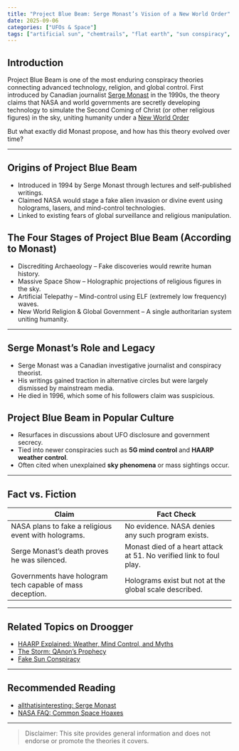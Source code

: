 ```yaml
---
title: "Project Blue Beam: Serge Monast’s Vision of a New World Order"
date: 2025-09-06
categories: ["UFOs & Space"]
tags: ["artificial sun", "chemtrails", "flat earth", "sun conspiracy", "UFO sightings"]
---
```



## Introduction

Project Blue Beam is one of the most enduring conspiracy theories connecting advanced technology, religion, and global control. First introduced by Canadian journalist [Serge Monast](https://www.warwicks.com/book/9798875840876) in the 1990s, the theory claims that NASA and world governments are secretly developing technology to simulate the Second Coming of Christ (or other religious figures) in the sky, uniting humanity under a [New World Order](https://www.middlebury.edu/institute/academics/centers-initiatives/ctec/ctec-publications/new-world-order-historical-origins-dangerous)

But what exactly did Monast propose, and how has this theory evolved over time?

---

## Origins of Project Blue Beam

- Introduced in 1994 by Serge Monast through lectures and self-published writings.  
- Claimed NASA would stage a fake alien invasion or divine event using holograms, lasers, and mind-control technologies.  
- Linked to existing fears of global surveillance and religious manipulation.

## The Four Stages of Project Blue Beam (According to Monast)

- Discrediting Archaeology – Fake discoveries would rewrite human history.  
- Massive Space Show – Holographic projections of religious figures in the sky.  
- Artificial Telepathy – Mind-control using ELF (extremely low frequency) waves.  
- New World Religion & Global Government – A single authoritarian system uniting humanity.

---

## Serge Monast’s Role and Legacy

- Serge Monast was a Canadian investigative journalist and conspiracy theorist.  
- His writings gained traction in alternative circles but were largely dismissed by mainstream media.  
- He died in 1996, which some of his followers claim was suspicious.

## Project Blue Beam in Popular Culture

- Resurfaces in discussions about UFO disclosure and government secrecy.  
- Tied into newer conspiracies such as **5G mind control** and **HAARP weather control**.  
- Often cited when unexplained **sky phenomena** or mass sightings occur.

---

## Fact vs. Fiction

| Claim | Fact Check |
|---|---|
| NASA plans to fake a religious event with holograms. | No evidence. NASA denies any such program exists. |
| Serge Monast’s death proves he was silenced. | Monast died of a heart attack at 51. No verified link to foul play. |
| Governments have hologram tech capable of mass deception. | Holograms exist but not at the global scale described. |

---

## Related Topics on Droogger

- [HAARP Explained: Weather, Mind Control, and Myths](/haarp-explained-weather-mind-control-and-myths)  
- [The Storm: QAnon’s Prophecy](/the-storm-qanon-prophecy)  
- [Fake Sun Conspiracy](/the-fake-sun-conspiracy-is-our-star-an-illusion)  

---

## Recommended Reading

- [allthatisinteresting: Serge Monast](https://allthatsinteresting.com/serge-monast)  
- [NASA FAQ: Common Space Hoaxes](https://www.nasa.gov/?search=common+space+hoaxes)  

---

> Disclaimer: This site provides general information and does not endorse or promote the theories it covers.

